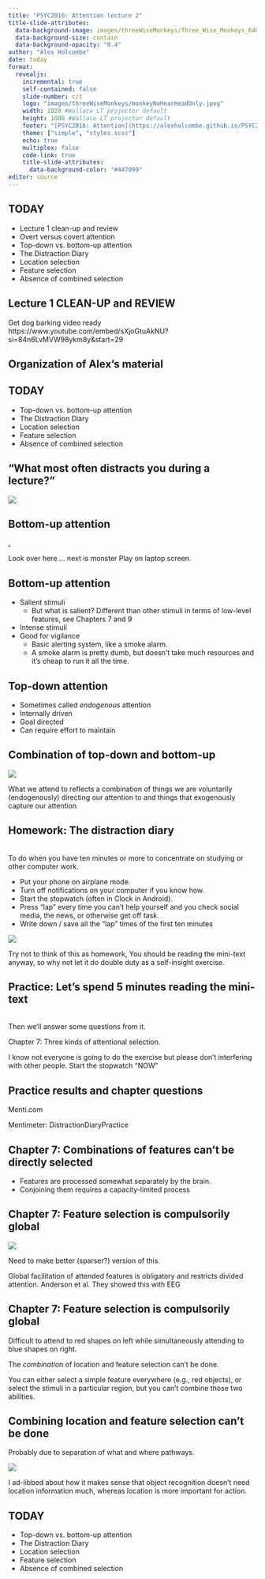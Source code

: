 ```yaml
---
title: "PSYC2016: Attention lecture 2"
title-slide-attributes:
  data-background-image: images/threeWiseMonkeys/Three_Wise_Monkeys_640px.jpeg
  data-background-size: contain
  data-background-opacity: "0.4"
author: "Alex Holcombe"
date: today
format: 
  revealjs:
    incremental: true
    self-contained: false
    slide-number: c/t
    logo: "images/threeWiseMonkeys/monkeyNoHearHeadOnly.jpeg"
    width: 1920 #Wallace LT projector default
    height: 1080 #Wallace LT projector default
    footer: "[PSYC2016: Attention](https://alexholcombe.github.io/PSYC2016lectures)"
    theme: ["simple", "styles.scss"]
    echo: true
    multiplex: false
    code-link: true
    title-slide-attributes:
      data-background-color: "#447099"
editor: source
---
```

<!--sometimes have to turn multiplex false to load speaker notes -->
<!--As for the format of the quizzes, we can’t sit all people in the Monday class, so I give the quiz question at the end and will explain it first thing on tuesday.  The quiz question is open until 3pm Tuesday.  For the Tuesday and Thursday class, the quiz opens at the start, but I explain it after it closes at 3:50pm. I have found setting an alarm on my phone for 3:50 (or a bit later) works well to ensure that I get to it before running out of time.-->
<!-- Can't figure out how to turn off capitlatization in better themes like sky but this is related: https://stackoverflow.com/questions/47057398/reveal-js-title-with-capitalized-words-but-not-in-uppercase -->

## TODAY

::: {.nonincremental}
-   Lecture 1 clean-up and review
-   Overt versus covert attention
-   Top-down vs. bottom-up attention
-   The Distraction Diary
-   Location selection
-   Feature selection
-   Absence of combined selection
:::


## Lecture 1 CLEAN-UP and REVIEW

::: notes :::
Get dog barking video ready 
https://www.youtube.com/embed/sXjoGtuAkNU?si=84n6LvMVW98ykm8y&amp;start=29
:::

## Organization of Alex's material


## TODAY

::: {.nonincremental}
-   Top-down vs. bottom-up attention
-   The Distraction Diary
-   Location selection
-   Feature selection
-   Absence of combined selection
:::

## "What most often distracts you during a lecture?" {background-image="images/notificationDetoxPhoneOnly.png"}

![](images/responses/WhatMostOftenDistractsYouDuringLecture2023.png)

## Bottom-up attention

[.](https://www.youtube.com/embed/sXjoGtuAkNU?si=84n6LvMVW98ykm8y&amp;start=29)

::: notes :::
Look over here.... next is monster
Play on laptop screen.
:::

## {background-image="images/monster.png"}

## Bottom-up attention

-   Salient stimuli
    -   But what is salient? Different than other stimuli in terms of low-level features, see Chapters 7 and 9 <!--Should add comment to book that the fact that visual search is limited to individual features etc. also means gorillas don't capture our attention-->
-   Intense stimuli
-   Good for vigilance
    -   Basic alerting system, like a smoke alarm.
    -   A smoke alarm is pretty dumb, but doesn't take much resources and it's cheap to run it all the time.

::: notes

:::

## Top-down attention

-   Sometimes called *endogenous* attention
  -   Internally driven
-   Goal directed
-   Can require effort to maintain

## Combination of top-down and bottom-up 

![](images/brainBottomupTopdownTheeuwesFailing.png)

::: notes
What we attend to reflects a combination of things we are voluntarily (endogenously) directing our attention to and things that exogenously capture our attention 
:::

## Homework: The distraction diary
<BR>
To do when you have ten minutes or more to concentrate on studying or other computer work.

-   Put your phone on airplane mode.
-   Turn off notifications on your computer if you know how.
-   Start the stopwatch (often in Clock in Android).
-   Press "lap" every time you can't help yourself and you check social media, the news, or otherwise get off task.
-   Write down / save all the "lap" times of the first ten minutes

![](images/usingTheStopwatch.jpeg)


::: notes :::
Try not to think of this as homework,
You should be reading the mini-text anyway, so why not let it do double duty as a self-insight exercise.
::: 

<!--Create Google Doc to enter data-->

## Practice: Let's spend 5 minutes reading the mini-text

<BR>
Then we'll answer some questions from it.

Chapter 7: Three kinds of attentional selection.

::: notes

I know not everyone is going to do the exercise but please don't interfering with other people.
Start the stopwatch "NOW"

:::

## Practice results and chapter questions

Menti.com

::: notes
Mentimeter: DistractionDiaryPractice
:::

## Chapter 7: Combinations of features can't be directly selected

-   Features are processed somewhat separately by the brain.
-   Conjoining them requires a capacity-limited process


## {background-image="images/redBlueFeatureLocationSelectionCantBeCombined.png"}

## Chapter 7: Feature selection is compulsorily global

![](images/redBlueFeatureLocationSelectionCantBeCombined.png)

::: notes
Need to make better (sparser?) version of this.

Global facilitation of attended features is obligatory and restricts divided attention. Anderson et al.
They showed this with EEG 
::: 

## Chapter 7: Feature selection is compulsorily global

Difficult to attend to red shapes on left while simultaneously attending to blue shapes on right.

The *combination* of location and feature selection can't be done.

You can either select a simple feature everywhere (e.g., red objects),
or select the stimuli in a particular region, but you can't combine those two abilities.

## Combining location and feature selection can't be done

Probably due to separation of what and where pathways.

![](images/300px-Ventral-dorsal_streams.png)

::: notes :::
I ad-libbed about how it makes sense that object recognition doesn't need location information much, whereas location is more important for action.
:::


## TODAY

::: {.nonincremental}
-   Top-down vs. bottom-up attention
-   The Distraction Diary
-   Location selection
-   Feature selection
-   Absence of combined selection
:::





